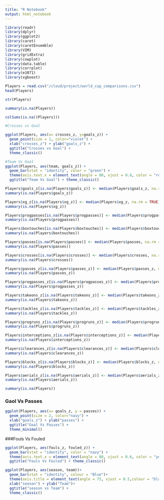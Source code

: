 ```yaml
---
title: "R Notebook"
output: html_notebook
---
```

```r
library(readr)
library(dplyr)
library(ggplot2)
library(caret)
library(caretEnsemble)
library(VIM)
library(gridExtra)
library(cowplot)
library(data.table)
library(corrplot)
library(e1071)
library(xgboost)
```

```r
Players = read.csv("/cloud/project/world_cup_comparisons.csv")
head(Players)
```
```r
str(Players)
```
```r
summary(is.na(Players))
```

```r
colSums(is.na((Players)))
```
```r
#Crosses vs Goal

ggplot(Players, aes(x= crosses_z, y=goals_z)) + 
  geom_point(size = 1, color="violet") + 
  xlab("crosses_z") + ylab("goals_z") + 
  ggtitle("Crosses vs Goal") +
  theme_classic()

```
```r
#Team Vs Goal
ggplot(Players, aes(team, goals_z)) + 
  geom_bar(stat = "identity", color = "green") +
  theme(axis.text.x = element_text(angle = 80, vjust = 0.6, color = "red"))  +
  ggtitle("Team Vs Goal") + theme_classic()
```

```r
Players$goals_z[is.na(Players$goals_z)] <- median(Players$goals_z, na.rm = TRUE)
summary(is.na(Players$goals_z))
```


```r
Players$xg_z[is.na(Players$xg_z)] <- median(Players$xg_z, na.rm = TRUE)
summary(is.na(Players$xg_z))

```
```r
Players$progpasses[is.na(Players$progpasses)] <- median(Players$progpasses, na.rm = TRUE)
summary(is.na(Players$progpasses))

```
```r
Players$boxtouches[is.na(Players$boxtouches)] <- median(Players$boxtouches, na.rm = TRUE)
summary(is.na(Players$boxtouches))

```
```r
Players$passes[is.na(Players$passes)] <- median(Players$passes, na.rm = TRUE)
summary(is.na(Players$passes))

```

```r
Players$crosses[is.na(Players$crosses)] <- median(Players$crosses, na.rm = TRUE)
summary(is.na(Players$crosses))

```
```r
Players$passes_z[is.na(Players$passes_z)] <- median(Players$passes_z, na.rm = TRUE)
summary(is.na(Players$passes_z))

```
```r
Players$progpasses_z[is.na(Players$progpasses_z)] <- median(Players$progpasses_z, na.rm = TRUE)
summary(is.na(Players$progpasses_z))

```

```r
Players$takeons_z[is.na(Players$takeons_z)] <- median(Players$takeons_z, na.rm = TRUE)
summary(is.na(Players$takeons_z))

```

```r
Players$tackles_z[is.na(Players$tackles_z)] <- median(Players$tackles_z, na.rm = TRUE)
summary(is.na(Players$tackles_z))

```

```r
Players$progruns_z[is.na(Players$progruns_z)] <- median(Players$progruns_z, na.rm = TRUE)
summary(is.na(Players$progruns_z))

```

```r
Players$interceptions_z[is.na(Players$interceptions_z)] <- median(Players$interceptions_z, na.rm = TRUE)
summary(is.na(Players$interceptions_z))

```

```r
Players$clearances_z[is.na(Players$clearances_z)] <- median(Players$clearances_z, na.rm = TRUE)
summary(is.na(Players$clearances_z))

```

```r
Players$blocks_z[is.na(Players$blocks_z)] <- median(Players$blocks_z, na.rm = TRUE)
summary(is.na(Players$blocks_z))

```

```r
Players$aerials_z[is.na(Players$aerials_z)] <- median(Players$aerials_z, na.rm = TRUE)
summary(is.na(Players$aerials_z))

```

```r
summary(is.na(Players))
```
### Gaol Vs Passes
```R
ggplot(Players, aes(x= goals_z, y = passes)) + 
  geom_point(size = 2, color="navy") + 
  xlab("goals_z") + ylab("passes") + 
  ggtitle("Goal Vs Passes") + 
  theme_minimal()
```
###Fouls Vs Fouled
```r
ggplot(Players, aes(fouls_z, fouled_z)) + 
  geom_bar(stat = "identity", color = "navy") +
  theme(axis.text.x = element_text(angle = 80, vjust = 0.6, color = "yellow"))  +
  ggtitle("Fouls Vs Fouled") + theme_classic()
```
```r
ggplot(Players, aes(season, team))+
  geom_bar(stat = "identity", colour = "Blue")+
  theme(axis.title = element_text(angle = 75, vjust = 0.5,colour = "black"))+
  xlab("season") + ylab("Team")+
  ggtitle("season vs Team") +
  theme_classic()
```







